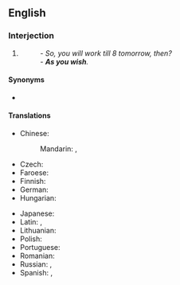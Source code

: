 ==English==

===Interjection===
{{en-interj}}

# {{non-gloss definition|A formal expression of [[agreement]] to something, especially with the [[connotation]] that one does not really [[agree]].}}
#: ''- So, you will work till 8 tomorrow, then?<br>- '''As you wish'''.''

====Synonyms====
* {{sense|accept while withholding agreement}} {{l|en|as you like}}

====Translations====
{{trans-top|as you wish}}
* Chinese:
*: Mandarin: {{t|cmn|如你所願|sc=Hani}}, {{t|cmn|如你所愿|tr=rú nǐ suǒ yuàn|sc=Hani}}
* Czech: {{t|cs|jak je libo}}
* Faroese: {{t|fo|sum tú vilt}}
* Finnish: {{t-needed|fi}}
* German: {{t|de|wie Sie es wünschen}}
* Hungarian: {{t|hu|[[ahogy]] [[óhajtja]]}}
{{trans-mid}}
* Japanese: {{t|ja|どうぞお望みの様に|tr=どうぞおのぞみのように, dōzo o-nozomi no yōni|sc=Jpan}} {{t|ja|御意に|tr=ぎょいに, gyoi}}
* Latin: {{t|la|[[sī]] [[vultis]]}}, {{t|la|sultis}}
* Lithuanian: {{t|lt|kaĩp nóri}}
* Polish: {{t|pl|jak uważasz}}
* Portuguese: {{t|pt|como queira}}
* Romanian: {{t|ro|cum vreți Dumneavoastră}}
* Russian: {{t|ru|как вам уго́дно}}, {{t|ru|как хоти́те}}
* Spanish: {{t|es|como quiera}}, {{t|es|como desee}}
{{trans-bottom}}
